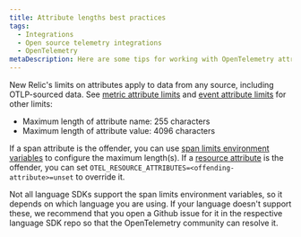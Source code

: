 ```yaml
---
title: Attribute lengths best practices
tags:
  - Integrations
  - Open source telemetry integrations
  - OpenTelemetry
metaDescription: Here are some tips for working with OpenTelemetry attribute lengths with New Relic.
---
```


New Relic's limits on attributes apply to data from any source, including OTLP-sourced data. See [metric attribute limits](https://docs.newrelic.com/docs/data-apis/ingest-apis/metric-api/metric-api-limits-restricted-attributes/) and [event attribute limits](https://docs.newrelic.com/docs/data-apis/ingest-apis/event-api/introduction-event-api/#limits) for other limits:

* Maximum length of attribute name: 255 characters
* Maximum length of attribute value: 4096 characters

If a span attribute is the offender, you can use [span limits environment variables](https://github.com/open-telemetry/opentelemetry-specification/blob/d6bcc0cb072d8d6f6ced856f1f23c451648a3caa/specification/sdk-environment-variables.md#span-limits-) to configure the maximum length(s). If a [resource attribute](https://github.com/open-telemetry/opentelemetry-specification/blob/d6bcc0cb072d8d6f6ced856f1f23c451648a3caa/specification/sdk-environment-variables.md#general-sdk-configuration) is the offender, you can set `OTEL_RESOURCE_ATTRIBUTES=<offending-attribute>=unset` to override it.

Not all language SDKs support the span limits environment variables, so it depends on which language you are using. If your language doesn't support these, we recommend that you open a Github issue for it in the respective language SDK repo so that the OpenTelemetry community can resolve it.